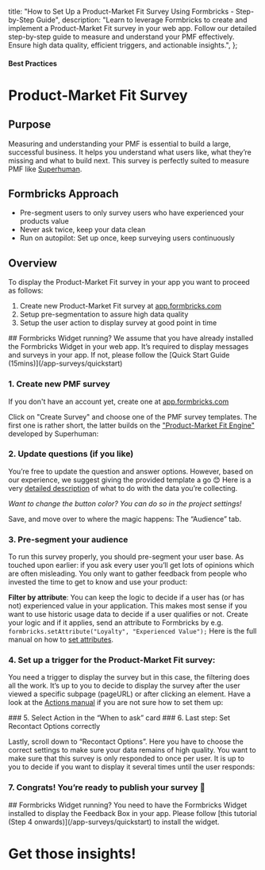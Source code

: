 

  title: "How to Set Up a Product-Market Fit Survey Using Formbricks - Step-by-Step Guide",
  description:
    "Learn to leverage Formbricks to create and implement a Product-Market Fit survey in your web app. Follow our detailed step-by-step guide to measure and understand your PMF effectively. Ensure high data quality, efficient triggers, and actionable insights.",
};

#### Best Practices

# Product-Market Fit Survey

## Purpose

Measuring and understanding your PMF is essential to build a large, successful business. It helps you understand what users like, what they’re missing and what to build next. This survey is perfectly suited to measure PMF like [Superhuman](https://review.firstround.com/how-superhuman-built-an-engine-to-find-product-market-fit).

## Formbricks Approach

- Pre-segment users to only survey users who have experienced your products value
- Never ask twice, keep your data clean
- Run on autopilot: Set up once, keep surveying users continuously

## Overview

To display the Product-Market Fit survey in your app you want to proceed as follows:

1. Create new Product-Market Fit survey at [app.formbricks.com](https://app.formbricks.com/)
2. Setup pre-segmentation to assure high data quality
3. Setup the user action to display survey at good point in time

<Note>
  ## Formbricks Widget running? We assume that you have already installed the Formbricks Widget in your web app. It’s required to display messages and surveys in your app. If not, please follow the [Quick Start Guide (15mins)](/app-surveys/quickstart)
</Note>

### 1. Create new PMF survey

If you don't have an account yet, create one at [app.formbricks.com](https://app.formbricks.com/auth/signup)

Click on "Create Survey" and choose one of the PMF survey templates. The first one is rather short, the latter builds on the ["Product-Market Fit Engine"](https://review.firstround.com/how-superhuman-built-an-engine-to-find-product-market-fit) developed by Superhuman:

<MdxImage
  src={CreateSurvey}
  alt="Create survey by template"
  quality="100"
  className="max-w-full rounded-lg sm:max-w-3xl"
/>

### 2. Update questions (if you like)

You’re free to update the question and answer options. However, based on our experience, we suggest giving the provided template a go 😊 Here is a very [detailed description](https://coda.io/@rahulvohra/superhuman-product-market-fit-engine) of what to do with the data you’re collecting.

<MdxImage
  src={ChangeText}
  alt="Change text content"
  quality="100"
  className="max-w-full rounded-lg sm:max-w-3xl"
/>

_Want to change the button color? You can do so in the project settings!_

Save, and move over to where the magic happens: The “Audience” tab.

### 3. Pre-segment your audience

To run this survey properly, you should pre-segment your user base. As touched upon earlier: if you ask every user you’ll get lots of opinions which are often misleading. You only want to gather feedback from people who invested the time to get to know and use your product:

**Filter by attribute**: You can keep the logic to decide if a user has (or has not) experienced value in your application. This makes most sense if you want to use historic usage data to decide if a user qualifies or not. Create your logic and if it applies, send an attribute to Formbricks by e.g. `formbricks.setAttribute("Loyalty", "Experienced Value");` Here is the full manual on how to [set attributes](/app-surveys/user-identification).

### 4. Set up a trigger for the Product-Market Fit survey:

You need a trigger to display the survey but in this case, the filtering does all the work. It’s up to you to decide to display the survey after the user viewed a specific subpage (pageURL) or after clicking an element. Have a look at the [Actions manual](/app-surveys/actions/) if you are not sure how to set them up:

<Col>

  <div className="grid max-w-full grid-cols-2 space-x-2 sm:max-w-3xl items-end">
    <MdxImage
      src={ActionCSS}
      alt="Add CSS action"
      quality="100"
      className="rounded-lg"
    />
    <MdxImage
      src={ActionPageurl}
      alt="Add inner text action"
      quality="100"
      className="rounded-lg"
    />
  </div>
</Col>
### 5. Select Action in the “When to ask” card
<Col>
  <MdxImage
    src={SelectAction}
    alt="Select PMF trigger button action"
    quality="100"
    className="max-w-full rounded-lg sm:max-w-3xl"
  />
</Col>
### 6. Last step: Set Recontact Options correctly

Lastly, scroll down to “Recontact Options”. Here you have to choose the correct settings to make sure your data remains of high quality. You want to make sure that this survey is only responded to once per user. It is up to you to decide if you want to display it several times until the user responds:

<MdxImage
  src={RecontactOptions}
  alt="Set recontact options"
  quality="100"
  className="max-w-full rounded-lg sm:max-w-3xl"
/>

### 7. Congrats! You’re ready to publish your survey 💃

<MdxImage src={Publish} alt="Publish survey" quality="100" className="max-w-full rounded-lg sm:max-w-3xl" />

<Note>
  ## Formbricks Widget running? You need to have the Formbricks Widget installed to display the Feedback Box in your app. Please follow [this tutorial (Step 4 onwards)](/app-surveys/quickstart) to install the widget.
</Note>

###

# Get those insights!
